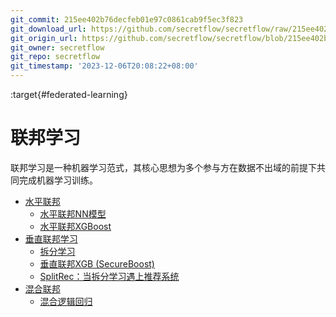 ```yaml
---
git_commit: 215ee402b76decfeb01e97c0861cab9f5ec3f823
git_download_url: https://github.com/secretflow/secretflow/raw/215ee402b76decfeb01e97c0861cab9f5ec3f823/docs/user_guide/federated_learning/index.rst
git_origin_url: https://github.com/secretflow/secretflow/blob/215ee402b76decfeb01e97c0861cab9f5ec3f823/docs/user_guide/federated_learning/index.rst
git_owner: secretflow
git_repo: secretflow
git_timestamp: '2023-12-06T20:08:22+08:00'
---
```


:target{#federated-learning}

# 联邦学习

联邦学习是一种机器学习范式，其核心思想为多个参与方在数据不出域的前提下共同完成机器学习训练。

<TableOfContents>


  - [水平联邦](horizontal_federated_learning/index.mdx)
    - [水平联邦NN模型](horizontal_federated_learning/fl_model.mdx)
    - [水平联邦XGBoost](horizontal_federated_learning/tree.mdx)
  - [垂直联邦学习](vertical_federated_learning/index.mdx)
    - [拆分学习](vertical_federated_learning/split_learning.mdx)
    - [垂直联邦XGB (SecureBoost)](vertical_federated_learning/tree.mdx)
    - [SplitRec：当拆分学习遇上推荐系统](vertical_federated_learning/SplitRec/index.mdx)
  - [混合联邦](mix_federated_learning.mdx)
    - [混合逻辑回归](mix_federated_learning.mdx#mix-logistic-regression)
</TableOfContents>
